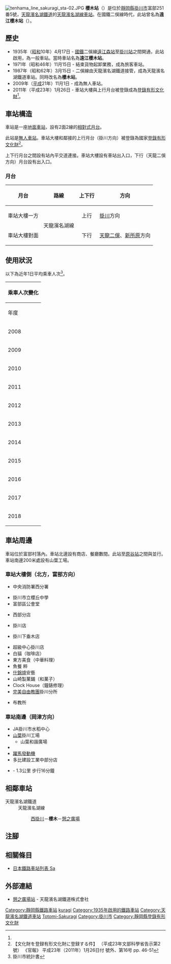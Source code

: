 {{NoteTA
|T=zh-hans:樱木站 (静冈县);zh-hk:櫻木站 (靜岡縣);zh-tw:櫻木車站 (靜岡縣);
|1=zh-hans:樱木站;zh-hk:櫻木站;zh-tw:櫻木車站;
}}
{{Infobox station
|公司色 = #4D7F54
|站名 = 櫻木*
|圖片 = tenhama_line_sakuragi_sta-01.JPG
|圖片說明 = 車站大樓
|日文原名 = 桜木
|平假名 = さくらぎ
|羅馬拼音 = SAKURAGI
|副站名 = 
|電報略號 = トサ（轉換前）
|所在地 = {{JPN}}[[靜岡縣|靜岡縣]][[掛川市|掛川市]]富部251番5號
|座標 = {{coord|34|46|41.79|N|137|58|22.46|E|type:railwaystation_region:JP-24|display=inline,title}}
|車站構造 = [[地面車站|地面車站]]
|月台配置 = 2面2線
|啟用年月日 = 1935年（[[昭和|昭和]]10年）4月17日
|廢站年月日 = 
|乘客人數 = 158
|上下車人次 = 
|統計年度 = 2018
|轉車 = 
|全寬備註 = [[無人車站|無人車站]]<br>*在1987年前，此站曾經名為遠江櫻木站。
|adjacent = {{Adjacent stations|system=天龍濱名湖鐵道|line=天龍濱名湖線|left=西掛川|right=憩之廣場|note-left=2.2km|note-mid=距離[[掛川站|掛川]]4.0km|note-right=1.5km}}
}}
[[File:tenhama_line_sakuragi_sta-02.JPG|thumb]]
'''櫻木站'''（{{jpn|j=桜木駅|hg=さくらぎえき|rm=Sakuragi eki|f=y}}）是位於[[靜岡縣|靜岡縣]][[掛川市|掛川市]]富部251番5號，[[天龍濱名湖鐵道|天龍濱名湖鐵道]]的[[天龍濱名湖線|天龍濱名湖線]][[鐵路車站|車站]]。在國鐵二俁線時代，此站曾名為'''遠江櫻木站'''（{{jpn|j=遠江桜木駅|=hgとおとうみさくらぎえき}}）。

== 歷史 ==
* 1935年（[[昭和|昭和]]10年）4月17日 - [[日本國有鐵道|國鐵]]二俁線[[遠江森站|遠江森站]]至[[掛川站|掛川站]]之間開通，此站啟用，為一般車站。當時車站名為'''遠江櫻木站'''。
* 1971年（昭和46年）11月15日 - 結束貨物起卸業務，成為旅客車站。
* 1987年（昭和62年）3月15日 - 二俁線由天龍濱名湖鐵道接管，成為天龍濱名湖鐵道車站。同時改名為'''櫻木站'''。
* 2009年（[[平成|平成]]21年）11月1日 - 成為無人車站。
* 2011年（平成23年）1月26日 - 車站大樓與上行月台被登錄成為[[登錄有形文化財|登錄有形文化財]]<ref name="H23-monkashokokuji-2" />。

== 車站構造 ==
車站是一座[[地面車站|地面車站]]，設有2面2線的[[相對式月台|相對式月台]]。

此站是[[無人車站|無人車站]]。車站大樓和鄰接的上行月台（掛川方向）被登錄為國家[[登錄有形文化財|登錄有形文化財]]<ref name="H23-monkashokokuji-2">【文化財を登録有形文化財に登録する件】 （平成23年文部科學省告示第2號） 《官報》 平成23年（2011年）1月26日付 號外、第16号 pp. 46-51</ref>。

上下行月台之間設有站內平交道連接。車站大樓設有車站出入口，下行（天龍二俁方向）月台設有出入口。

=== 月台 ===
{| rules="rows" class="wikitable"
!月台!!路線!!上下行!!方向
|-
! 車站大樓一方
| rowspan="2"| {{Color|#4D7F54|■}}天龍濱名湖線
| style="text-align:center" | 上行
| [[掛川駅|掛川]]方向
|-
! 車站大樓對面
| style="text-align:center" | 下行
| [[天龍二俁站|天龍二俁]]、[[新所原站|新所原]]方向
|}

== 使用狀況 ==
以下為近年1日平均乘車人次<ref>掛川市統計書</ref>。

{| class="wikitable" style="margin: 1em 0.2em; text-align: center; font-size: 90%;"
|- style="background: #ddd;"
!colspan="2"|乘車人次變化
|-
!年度
!一日平均<br>乘車人次
|-
|2008
|147
|-
|2009
|139
|-
|2010
|127
|-
|2011
|152
|-
|2012
|156
|-
|2013
|151
|-
|2014
|155
|-
|2015
|145
|-
|2016
|161
|-
|2017
|162
|-
|2018
|158
|}
== 車站周邊 ==
車站位於富部村落內。車站北邊設有商店、餐廳數間。此站至[[原谷站|原谷站]]之間與{{Translink|ja|静岡県道40号掛川天竜線|靜岡縣道40號掛川天龍線}}並行。車站南邊200米處設有山葉工場。

===車站大樓側（北方，富部方向）===
*{{Translink|ja|掛川市消防本部|掛川市消防總部}}中央消防署西分署
*掛川市立櫻丘中學
*富部區公會堂
*{{Translink|ja|掛川市農業協同組合|掛川市農業協同組合|JA掛川市}}西部分店
*{{Translink|ja|セリア_(100円ショップ)|Seria (100日圓店)|Seria}}掛川店
*{{Translink|ja|杏林堂}}掛川下垂木店
*超級中心{{Translink|ja|オークワ|大桑}}掛川店
*白貓（咖啡店）
*東方美食（中華料理）
*魚餐 粹
*[[什錦燒|什錦燒]]安藝
*山崎製菓鋪（和菓子）
*Clock House（鐘錶修理）
*[[完美自由教團|完美自由教團]]掛川分所
*{{Translink|ja|世界救世教}}布教所

===車站南邊（岡津方向）===
*JA掛川市水稻中心
* [[山葉公司|山葉]]掛川工場
**山葉和諧廣場
* {{Translink|ja|ヤマハピアノテクニカルアカデミー|山葉鋼琴技術學院}}
*[[躍馬發動機|躍馬發動機]]{{Translink|ja|ヤマハテクニカルセンター|躍馬技術中心}}
*多比建設工業中部分店
*{{Translink|ja|岡津バスストップ|岡津巴士站|東名岡津巴士站}} - 1.3公里 步行16分鐘

== 相鄰車站 ==
; 天龍濱名湖鐵道
: 天龍濱名湖線
:: [[西掛川站|西掛川]]－'''櫻木'''－[[憩之廣場站|憩之廣場]]

== 注腳 ==
{{Reflist}}
== 相關條目 ==
* [[日本鐵路車站列表_Sa|日本鐵路車站列表 Sa]]
== 外部連結 ==
* [https://www.tenhama.co.jp/about/station/sakuragi/ 憩之廣場站] {{Wayback|url=https://www.tenhama.co.jp/about/station/sakuragi/ |date=20201120034418 }}{{ja icon}} - 天龍濱名湖鐵道株式會社
{{天龍濱名湖線}}
{{DEFAULTSORT:Sakuragi}}
[[Category:靜岡縣鐵路車站|Category:靜岡縣鐵路車站]]
[[Category:日本鐵路車站_Sa|kuragi]]
[[Category:1935年啟用的鐵路車站|Category:1935年啟用的鐵路車站]]
[[Category:天龍濱名湖鐵道車站|Category:天龍濱名湖鐵道車站]]
[[Category:日本國有鐵道廢站|Totomi-Sakuragi]]
[[Category:掛川市|Category:掛川市]]
[[Category:靜岡縣登錄有形文化財|Category:靜岡縣登錄有形文化財]]